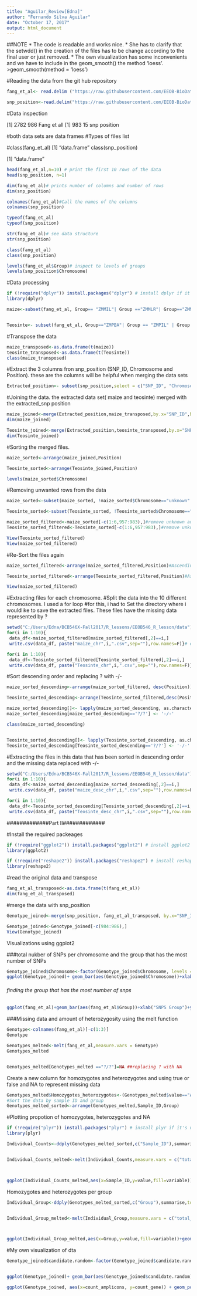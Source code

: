 ---
title: "Aguilar_Review[Edna]"
author: "Fernando Silva Aguilar"
date: "October 17, 2017"
output: html_document
---
##NOTE
* The code is readable and works nice. 
* She has to clarify that the setwdd() in the creation of the files has to be change according to the final user or just removed. 
* The own visualization has some inconvenients and we have to include in the geom_smooth() the method 'loess'.
  >geom_smooth(method = 'loess')


#Reading the data from the git hub repository
```{r}
fang_et_al<- read.delim ("https://raw.githubusercontent.com/EEOB-BioData/BCB546X-Fall2017/master/UNIX_Assignment/fang_et_al_genotypes.txt", header = TRUE)

snp_position<-read.delim("https://raw.githubusercontent.com/EEOB-BioData/BCB546X-Fall2017/master/UNIX_Assignment/snp_position.txt", header=TRUE)

```


#Data inspection

[1] 2782 986 Fang et all [1] 983 15 snp position

#both data sets are data frames #Types of files list

#class(fang_et_al) [1] "data.frame"
class(snp_position)

[1] "data.frame"
```{r}
head(fang_et_al,n=10) # print the first 10 rows of the data
head(snp_position, n=1)

dim(fang_et_al)# prints number of columns and number of rows
dim(snp_position)

colnames(fang_et_al)#Call the names of the columns
colnames(snp_position)

typeof(fang_et_al)
typeof(snp_position)

str(fang_et_al)# see data structure
str(snp_position)

class(fang_et_al)
class(snp_position)

levels(fang_et_al$Group)# inspect te levels of groups
levels(snp_position$Chromosome)
```

#Data processing
```{r}
if (!require("dplyr")) install.packages("dplyr") # install dplyr if it's not already installed
library(dplyr)

maize<-subset(fang_et_al, Group== "ZMMIL"| Group =="ZMMLR"| Group=="ZMMMR")#Extract the data needed from fang_et al


Teosinte<- subset(fang_et_al, Group=="ZMPBA"| Group == "ZMPIL" | Group =="ZMPJA")
```

#Transpose the data
```{r}
maize_transposed<-as.data.frame(t(maize))
teosinte_transposed<-as.data.frame(t(Teosinte))
class(maize_transposed)
```

#Extract the 3 columns fron snp_position (SNP_ID, Chromosome and Position). these are the columns will be helpful when merging the data sets

```{r}
Extracted_position<- subset(snp_position,select = c("SNP_ID", "Chromosome", "Position"))
```

#Joining the data. the extracted data set( maize and teosinte) merged with the extracted_snp position
```{r}
maize_joined<-merge(Extracted_position,maize_transposed,by.x="SNP_ID",by.y="row.names",all=TRUE)
dim(maize_joined)

Teosinte_joined<-merge(Extracted_position,teosinte_transposed,by.x="SNP_ID",by.y="row.names",all=TRUE)
dim(Teosinte_joined)
```

#Sorting the merged files.

```{r}
maize_sorted<-arrange(maize_joined,Position)

Teosinte_sorted<-arrange(Teosinte_joined,Position)

levels(maize_sorted$Chromosome)
```

#Removing unwanted rows from the data

```{r}
maize_sorted<-subset(maize_sorted, !maize_sorted$Chromosome=="unknown" | !maize_sorted$Chromosome=="multiple")

Teosinte_sorted<-subset(Teosinte_sorted, !Teosinte_sorted$Chromosome=="unknown" | !Teosinte_sorted$Chromosome=="multiple")

maize_sorted_filtered<-maize_sorted[-c(1:6,957:983),]#remove unknown and multiple chromosomes
Teosinte_sorted_filtered<-Teosinte_sorted[-c(1:6,957:983),]#remove unknown and multiple chromosomes

View(Teosinte_sorted_filtered)
View(maize_sorted_filtered)
```

#Re-Sort the files again

```{r}
maize_sorted_filtered<-arrange(maize_sorted_filtered,Position)#Ascending position

Teosinte_sorted_filtered<-arrange(Teosinte_sorted_filtered,Position)#Ascending position

View(maize_sorted_filtered)
```

#Extracting files for each chromosome. #Split the data into the 10 different chromosomes. I used a for loop #for this, i had to Set the directory where i wouldlike to save the extracted files. These files have the missing data represented by ?

```{r}
setwd("C:/Users/Edna/BCB546X-Fall2017/R_lessons/EEOB546_R_lesson/data")
for(i in 1:10){
 data_df<-maize_sorted_filtered[maize_sorted_filtered[,2]==i,]
 write.csv(data_df, paste("maize_chr",i,".csv",sep=""),row.names=F)}# extract 10 files ascending

for(i in 1:10){
 data_df<-Teosinte_sorted_filtered[Teosinte_sorted_filtered[,2]==i,]
 write.csv(data_df, paste("Teosinte_chr",i,".csv",sep=""),row.names=F)}

```

#Sort descending order and replacing ? with -/-

```{r}
maize_sorted_descending<-arrange(maize_sorted_filtered, desc(Position))

Teosinte_sorted_descending<-arrange(Teosinte_sorted_filtered,desc(Position))

maize_sorted_descending[]<- lapply(maize_sorted_descending, as.character)
maize_sorted_descending[maize_sorted_descending=='?/?'] <- '-/-'

class(maize_sorted_descending)


Teosinte_sorted_descending[]<- lapply(Teosinte_sorted_descending, as.character)
Teosinte_sorted_descending[Teosinte_sorted_descending=='?/?'] <- '-/-'
```

#Extracting the files in this data that has been sorted in descending order and the missing data replaced with -/-
```{r}
setwd("C:/Users/Edna/BCB546X-Fall2017/R_lessons/EEOB546_R_lesson/data")
for(i in 1:10){
 data_df<-maize_sorted_descending[maize_sorted_descending[,2]==i,]
 write.csv(data_df, paste("maize_desc_chr",i,".csv",sep=""),row.names=F)}

for(i in 1:10){
 data_df<-Teosinte_sorted_descending[Teosinte_sorted_descending[,2]==i,]
 write.csv(data_df, paste("Teosinte_desc_chr",i,".csv",sep=""),row.names=F)}
```

#############Part II#############

#Install the required packeages

```{r}
if (!require("ggplot2")) install.packages("ggplot2") # install ggplot2 if it's not already installed
library(ggplot2)

if (!require("reshape2")) install.packages("reshape2") # install reshape2 if it's not already installed
library(reshape2)
```

#read the original data and transpose
```{r}
fang_et_al_transposed<-as.data.frame(t(fang_et_al))
dim(fang_et_al_transposed)
```

#merge the data with snp_position
```{r}
Genotype_joined<-merge(snp_position, fang_et_al_transposed, by.x="SNP_ID",by.y="row.names",all=TRUE)

Genotype_joined<-Genotype_joined[-c(984:986),]
View(Genotype_joined)
```

Visualizations using ggplot2

###total nukber of SNPs per chromosome and the group that has the most number of SNPs
```{r}
Genotype_joined$Chromosome<-factor(Genotype_joined$Chromosome, levels = c("1","2","3","4","5","6","7","8","9","10","unknown","multiple"))
ggplot(Genotype_joined)+ geom_bar(aes(Genotype_joined$Chromosome))+xlab("Chromosome") +ylab("Total Number of SNPs")
```

###### finding the group that has the most number of snps
```{r}
ggplot(fang_et_al)+geom_bar(aes(fang_et_al$Group))+xlab("SNPS Group")+ylab("Total SNPS")
```

###Missing data and amount of heterozygosity using the melt function

```{r}
Genotype<-colnames(fang_et_al)[-c(1:3)]
Genotype

Genotypes_melted<-melt(fang_et_al,measure.vars = Genotype)
Genotypes_melted


Genotypes_melted[Genotypes_melted =="?/?"]=NA ##replacing ? with NA
```


Create a new column for homozygotes and heterozygotes and using true or false and NA to represent missing data
```{r}
Genotypes_melted$Homozygotes_heterozygotes<-(Genotypes_melted$value=="A/A"|Genotypes_melted$value =="C/C"|Genotypes_melted$value=="G/G"|Genotypes_melted$value=="T/T")
#Sort the data by sample ID and group
Genotypes_melted_sorted<-arrange(Genotypes_melted,Sample_ID,Group)
```


#Plotting propotion of homozygotes, heterozygotes and NA

```{r}
if (!require("plyr")) install.packages("plyr") # install plyr if it's not already installed
library(plyr)

Individual_Counts<-ddply(Genotypes_melted_sorted,c("Sample_ID"),summarise,total_homozygous=sum(Homozygotes_heterozygotes,na.rm=TRUE),total_heterozygous=sum(!Homozygotes_heterozygotes,na.rm = TRUE), total_NA=sum(is.na(Homozygotes_heterozygotes)))


Individual_Counts_melted<-melt(Individual_Counts,measure.vars = c("total_homozygous","total_heterozygous","total_NA"))



ggplot(Individual_Counts_melted,aes(x=Sample_ID,y=value,fill=variable))+geom_bar(stat="identity",position = "stack")#plot homozygotes and heterozygotes per sample_ID
```

Homozygotes and heterozygotes per group
```{r}
Individual_Group<-ddply(Genotypes_melted_sorted,c("Group"),summarise,total_homozygous=sum(Homozygotes_heterozygotes,na.rm=TRUE),total_heterozygous=sum(!Homozygotes_heterozygotes,na.rm = TRUE), total_NA=sum(is.na(Homozygotes_heterozygotes)))


Individual_Group_melted<-melt(Individual_Group,measure.vars = c("total_homozygous","total_heterozygous","total_NA"))



ggplot(Individual_Group_melted,aes(x=Group,y=value,fill=variable))+geom_bar(stat="identity",position = "stack")# plot homozygotes and heterozygotes per Group
```

#My own visualization of dta

```{r}
Genotype_joined$candidate.random<-factor(Genotype_joined$candidate.random, levels = c("candidate","random"))


ggplot(Genotype_joined)+ geom_bar(aes(Genotype_joined$candidate.random))+xlab("candidate.random") +ylab("Total Number of SNPs") #candidate.random vs gene

ggplot(Genotype_joined, aes(x=count_amplicons, y=count_gene)) + geom_point() + geom_smooth(method = 'loess')# count amplicons vs gene

```


